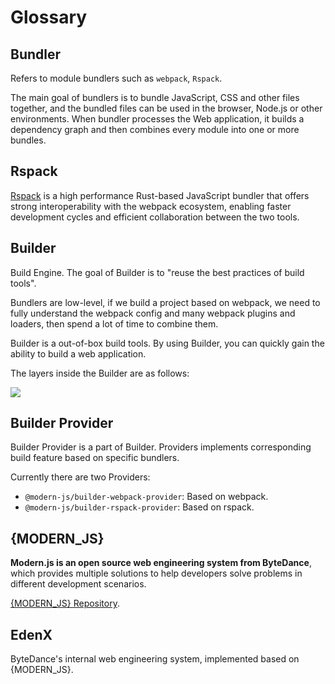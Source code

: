 # Glossary

## Bundler

Refers to module bundlers such as `webpack`, `Rspack`.

The main goal of bundlers is to bundle JavaScript, CSS and other files together, and the bundled files can be used in the browser, Node.js or other environments. When bundler processes the Web application, it builds a dependency graph and then combines every module into one or more bundles.

## Rspack

[Rspack](https://www.rspack.dev/) is a high performance Rust-based JavaScript bundler that offers strong interoperability with the webpack ecosystem, enabling faster development cycles and efficient collaboration between the two tools.

## Builder

Build Engine. The goal of Builder is to "reuse the best practices of build tools".

Bundlers are low-level, if we build a project based on webpack, we need to fully understand the webpack config and many webpack plugins and loaders, then spend a lot of time to combine them.

Builder is a out-of-box build tools. By using Builder, you can quickly gain the ability to build a web application.

The layers inside the Builder are as follows:

![](https://lf3-static.bytednsdoc.com/obj/eden-cn/zq-uylkvT/ljhwZthlaukjlkulzlp/builder-struct-10092.png)

## Builder Provider

Builder Provider is a part of Builder. Providers implements corresponding build feature based on specific bundlers.

Currently there are two Providers:

- `@modern-js/builder-webpack-provider`: Based on webpack.
- `@modern-js/builder-rspack-provider`: Based on rspack.

## {MODERN_JS}

**Modern.js is an open source web engineering system from ByteDance**, which provides multiple solutions to help developers solve problems in different development scenarios.

[{MODERN_JS} Repository](https://github.com/web-infra-dev/modern.js).

## EdenX

ByteDance's internal web engineering system, implemented based on {MODERN_JS}.
